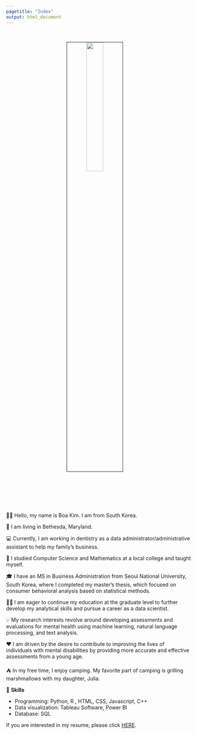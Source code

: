 ```yaml
---
pagetitle: "Index"
output: html_document
---
```


<link rel="stylesheet" href="styles.css" type="text/css">
<link rel="stylesheet" href="site_libs/academicons-1.9.1/css/academicons.min.css"/>

<br>

<p align="center">
<img src="images/self-photo.jpg" style="width:30%; border:0.5px solid; margin-right: 20px" align="center">
</p>

<br>

<br><br><br>

👋🏽 Hello, my name is Boa Kim. I am from South Korea. 

🏡 I am living in Bethesda, Maryland.

💻 Currently, I am working in dentistry as a data administrator/administrative assistant to help my family's business.

📓 I studied Computer Science and Mathematics at a local college and taught myself. 

🎓 I have an MS in Business Administration from Seoul National University, South Korea, where I completed my master's thesis, which focused on consumer behavioral analysis based on statistical methods. 

🧑‍🏫 I am eager to continue my education at the graduate level to further develop my analytical skills and pursue a career as a data scientist. 

💡 My research interests revolve around developing assessments and evaluations for mental health using machine learning, natural language processing, and text analysis. 

❤️ I am driven by the desire to contribute to improving the lives of individuals with mental disabilities by providing more accurate and effective assessments from a young age.

⛺ In my free time, I enjoy camping. My favorite part of camping is grilling marshmallows with my daughter, Julia.



💪 **Skills**



+ Programming: Python, R , HTML, CSS, Javascript, C++
+ Data visualization: Tableau Software, Power BI
+ Database: SQL

If you are interested in my resume, please click [HERE](files/Boa Kim_Resume(Final)_0214 (1).pdf).
